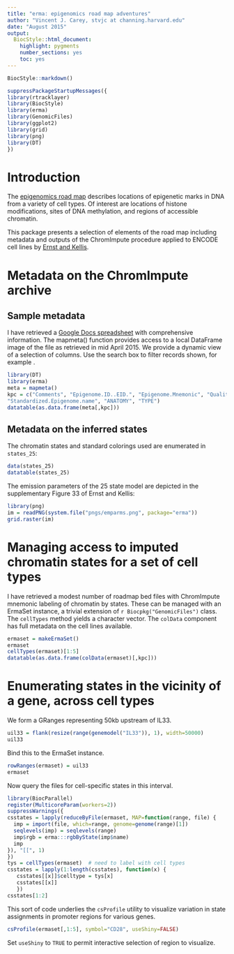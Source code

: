 ```yaml
---
title: "erma: epigenomics road map adventures"
author: "Vincent J. Carey, stvjc at channing.harvard.edu"
date: "August 2015"
output:
  BiocStyle::html_document:
    highlight: pygments
    number_sections: yes
    toc: yes
---
```


<!--
%\VignetteEngine{knitr::rmarkdown}
%\VignetteIndexEntry{ermaInteractive}
-->

```r
BiocStyle::markdown()
```
```r
suppressPackageStartupMessages({
library(rtracklayer)
library(BiocStyle)
library(erma)
library(GenomicFiles)
library(ggplot2)
library(grid)
library(png)
library(DT)
})
```

# Introduction

The [epigenomics road map](http://www.roadmapepigenomics.org/) 
describes locations of epigenetic
marks in DNA from a variety of cell types.  Of interest are
locations of
histone modifications, sites of DNA methylation,
and regions of accessible chromatin.

This package presents a selection of elements of the road 
map including metadata and outputs of the ChromImpute
procedure applied to ENCODE cell lines by [Ernst and Kellis](http://dx.doi.org/10.1038/nbt.3157).

# Metadata on the ChromImpute archive

## Sample metadata

I have retrieved a [Google Docs spreadsheet](https://docs.google.com/spreadsheet/ccc?key=0Am6FxqAtrFDwdHU1UC13ZUxKYy1XVEJPUzV6MEtQOXc&usp=sharing#gid=15) 
with comprehensive information.  The mapmeta() function provides
access to a local DataFrame image of the file as retrieved in mid April
2015.  We provide a dynamic view of a selection of columns.  Use
the search box to filter records shown, for example \code{LUNG}.

```r
library(DT)
library(erma)
meta = mapmeta()
kpc = c("Comments", "Epigenome.ID..EID.", "Epigenome.Mnemonic", "Quality.Rating", 
"Standardized.Epigenome.name", "ANATOMY", "TYPE")
datatable(as.data.frame(meta[,kpc]))
```

## Metadata on the inferred states

The chromatin states and standard colorings
used are enumerated in `states_25`:
```r
data(states_25)
datatable(states_25)
```

The emission parameters of the 25 state model are depicted
in the supplementary Figure 33 of Ernst and Kellis:

```r
library(png)
im = readPNG(system.file("pngs/emparms.png", package="erma"))
grid.raster(im)
``` 

# Managing access to imputed chromatin states for a set of cell types

I have retrieved a modest number of roadmap bed files with ChromImpute
mnemonic labeling of chromatin by states.  These can be
managed with an ErmaSet instance,
a trivial extension of `r Biocpkg("GenomicFiles")` class.
The `cellTypes` method yields a character vector.  The `colData`
component has full metadata on the cell lines available.

```r
ermaset = makeErmaSet()
ermaset
cellTypes(ermaset)[1:5]
datatable(as.data.frame(colData(ermaset)[,kpc]))
```

# Enumerating states in the vicinity of a gene, across cell types

We form a GRanges representing 50kb upstream of IL33.
```r
uil33 = flank(resize(range(genemodel("IL33")), 1), width=50000)
uil33
```
Bind this to the ErmaSet instance.
```r
rowRanges(ermaset) = uil33  
ermaset
```

Now query the files for cell-specific states in this interval.

```r
library(BiocParallel)
register(MulticoreParam(workers=2))
suppressWarnings({
csstates = lapply(reduceByFile(ermaset, MAP=function(range, file) {
  imp = import(file, which=range, genome=genome(range)[1])
  seqlevels(imp) = seqlevels(range)
  imp$rgb = erma:::rgbByState(imp$name)
  imp
}), "[[", 1) 
})
tys = cellTypes(ermaset)  # need to label with cell types
csstates = lapply(1:length(csstates), function(x) {
   csstates[[x]]$celltype = tys[x]
   csstates[[x]]
   })
csstates[1:2]
```

This sort of code underlies
the `csProfile` utility to visualize variation in state assignments
in promoter regions for various genes.

```r
csProfile(ermaset[,1:5], symbol="CD28", useShiny=FALSE)
```

Set `useShiny` to `TRUE` to permit interactive selection of
region to visualize.





